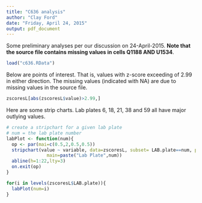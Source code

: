 ---
title: "C636 analysis"
author: "Clay Ford"
date: "Friday, April 24, 2015"
output: pdf_document
---

Some preliminary analyses per our discussion on 24-April-2015. **Note that the source file contains missing values in cells Q1188 AND U1534**.


```{r, echo=FALSE}
load("c636.RData")

```

Below are points of interest. That is, values with z-score exceeding of 2.99 in either direction. The missing values (indicated with NA) are due to missing values in the source file.


```{r}
zscoresL[abs(zscoresL$value)>2.99,]
```

Here are some strip charts. Lab plates 6, 18, 21, 38 and 59 all have major outlying values.

```{r, echo=FALSE}
# create a stripchart for a given lab plate
# num = the lab plate number
labPlot <- function(num){
  op <- par(mai=c(0.5,2,0.5,0.5))
  stripchart(value ~ variable, data=zscoresL, subset= LAB.plate==num, pch=1, jitter = T, las=1,
               main=paste("Lab Plate",num))
  abline(h=1:22,lty=3)  
  on.exit(op)
}

```

```{r}
for(i in levels(zscoresL$LAB.plate)){
  labPlot(num=i)
}

```



